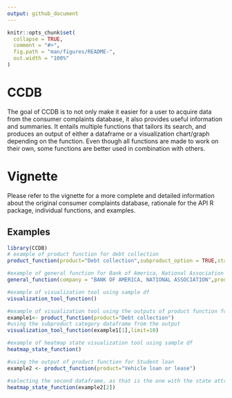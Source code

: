 ```yaml
---
output: github_document
---
```


<!-- README.md is generated from README.Rmd. Please edit that file -->

```r
knitr::opts_chunk$set(
  collapse = TRUE,
  comment = "#>",
  fig.path = "man/figures/README-",
  out.width = "100%"
)
```

# CCDB

<!-- badges: start -->
<!-- badges: end -->

The goal of CCDB is to not only make it easier for a user to acquire data from the consumer complaints database, it also provides useful information and summaries. It entails multiple functions that tailors its search, and produces an output of either a dataframe or a visualization chart/graph depending on the function. Even though all functions are made to work on their own, some functions are better used in combination with others.

# Vignette
Please refer to the vignette for a more complete and detailed information about the original consumer complaints database, rationale for the API R package, individual functions, and examples.


## Examples

```r
library(CCDB)
# example of product function for debt collection
product_function(product="Debt collection",subproduct_option = TRUE,state_option=TRUE)

#example of general function for Bank of America, National Association
general_function(company = "BANK OF AMERICA, NATIONAL ASSOCIATION",product = "Checking or savings account",issue="Managing an account", limit=10)

#example of visualization tool using sample df
visualization_tool_function()

#example of visualization tool using the outputs of product function for Debt collection
example1<- product_function(product="Debt collection")
#using the subproduct category dataframe from the output
visualization_tool_function(example1[1],limit=10)

#example of heatmap state visualization tool using sample df
heatmap_state_function()

#using the output of product function for Student loan
example2 <- product_function(product="Vehicle loan or lease")

#selecting the second dataframe, as that is the one with the state attributes and values
heatmap_state_function(example2[2])
```
